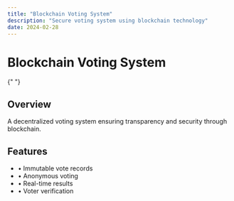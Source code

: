 ```yaml
---
title: "Blockchain Voting System"
description: "Secure voting system using blockchain technology"
date: 2024-02-28
---
```


<div className="max-w-4xl mx-auto px-4 py-8">
  <h1 className="text-4xl font-bold text-gray-900 dark:text-gray-100 mb-6">
    Blockchain Voting System
  </h1>

{" "}
<section className="mb-8">
  <h2 className="text-2xl font-semibold text-gray-800 dark:text-gray-200 mb-4">
    Overview
  </h2>
  <p className="text-lg text-gray-700 dark:text-gray-300">
    A decentralized voting system ensuring transparency and security through
    blockchain.
  </p>
</section>

  <section>
    <h2 className="text-2xl font-semibold text-gray-800 dark:text-gray-200 mb-4">
      Features
    </h2>
    <ul className="list-none space-y-3">
      <li className="flex items-center text-gray-700 dark:text-gray-300">
        <span className="mr-2">•</span>
        Immutable vote records
      </li>
      <li className="flex items-center text-gray-700 dark:text-gray-300">
        <span className="mr-2">•</span>
        Anonymous voting
      </li>
      <li className="flex items-center text-gray-700 dark:text-gray-300">
        <span className="mr-2">•</span>
        Real-time results
      </li>
      <li className="flex items-center text-gray-700 dark:text-gray-300">
        <span className="mr-2">•</span>
        Voter verification
      </li>
    </ul>
  </section>
</div>
